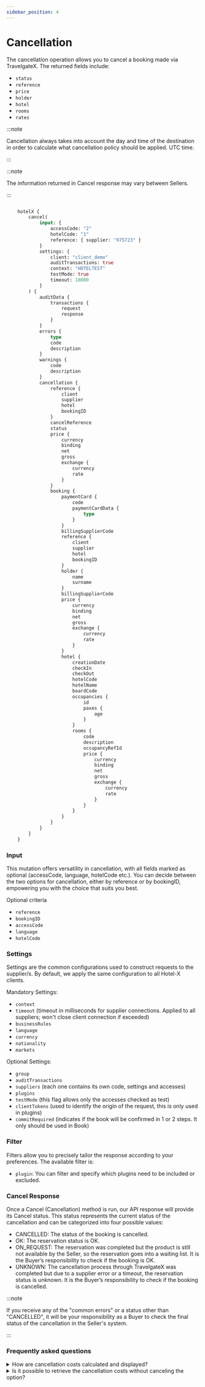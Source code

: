 ```yaml
---
sidebar_position: 4
---
```


# Cancellation

The cancellation operation allows you to cancel a booking made via TravelgateX. The returned fields include:

* `status`
* `reference`
* `price`
* `holder`
* `hotel`
* `rooms`
* `rates`

:::note

Cancellation always takes into account the day and time of the destination in order to calculate what cancellation policy should be applied. UTC time.

:::

:::note

The information returned in Cancel response may vary between Sellers.

:::

```graphql

	hotelX {
		cancel(
			input: {
				accessCode: "2"
				hotelCode: "1"
				reference: { supplier: "975723" }
			}
			settings: {
				client: "client_demo"
				auditTransactions: true
				context: "HOTELTEST"
				testMode: true
				timeout: 18000
			}
		) {
			auditData {
				transactions {
					request
					response
				}
			}
			errors {
				type
				code
				description
			}
			warnings {
				code
				description
			}
			cancellation {
				reference {
					client
					supplier
					hotel
					bookingID
				}
				cancelReference
				status
				price {
					currency
					binding
					net
					gross
					exchange {
						currency
						rate
					}
				}
				booking {
					paymentCard {
						code
						paymentCardData {
							type
						}
					}
					billingSupplierCode
					reference {
						client
						supplier
						hotel
						bookingID
					}
					holder {
						name
						surname
					}
					billingSupplierCode
					price {
						currency
						binding
						net
						gross
						exchange {
							currency
							rate
						}
					}
					hotel {
						creationDate
						checkIn
						checkOut
						hotelCode
						hotelName
						boardCode
						occupancies {
							id
							paxes {
								age
							}
						}
						rooms {
							code
							description
							occupancyRefId
							price {
								currency
								binding
								net
								gross
								exchange {
									currency
									rate
								}
							}
						}
					}
				}
			}
		}
	}
```

### Input

This mutation offers versatility in cancellation, with all fields marked as optional (accessCode, language, hotelCode etc.). You can decide between the two options for cancellation, either by reference or by bookingID, empowering you with the choice that suits you best.

Optional criteria
* `reference`
* `bookingID`
* `accessCode`
* `language`
* `hotelCode`

### Settings 

Settings are the common configurations used to construct requests to the supplier/s. By default, we apply the same configuration to all Hotel-X clients.

Mandatory Settings:
* `context`
* `timeout` (timeout in milliseconds for supplier connections. Applied to all suppliers; won't close client connection if exceeded)
* `businessRules`
* `language`
* `currency`
* `nationality`
* `markets`

Optional Settings:
* `group`
* `auditTransactions` 
* `suppliers` (each one contains its own code, settings and accesses)
* `plugins`
* `testMode` (this flag allows only the accesses checked as test)
* `clientTokens` (used to identify the origin of the request, this is only used in plugins)
* `commitRequired` (indicates if the book will be confirmed in 1 or 2 steps. It only should be used in Book)

### Filter

Filters allow you to precisely tailor the response according to your preferences. The available filter is:

* `plugin`: You can filter and specify which plugins need to be included or excluded.

### Cancel Response

Once a Cancel (Cancellation) method is run, our API response will provide its Cancel status. This status represents the current status of the cancellation and can be categorized into four possible values:

* CANCELLED: The status of the booking is cancelled.
* OK: The reservation status is OK.
* ON_REQUEST: The reservation was completed but the product is still not available by the Seller, so the reservation goes into a waiting list. It is the Buyer’s responsibility to check if the booking is OK.
* UNKNOWN: The cancellation process through TravelgateX was completed but due to a supplier error or a timeout, the reservation status is unknown. It is the Buyer’s responsibility to check if the booking is cancelled.

:::note

If you receive any of the "common errors" or a status other than "CANCELLED", it will be your responsibility as a Buyer to check the final status of the cancellation in the Seller's system.

:::

### Frequently asked questions

<details>
    <summary>How are cancellation costs calculated and displayed?</summary>
    <div>
        <div>Depending on the specifications provided by a Seller, cancellation costs can be calculated using three different penalty types. It is important to keep in mind that a booking may have more than one penalty type associated with it.
		   * NIGHTS: It indicates the number of nights to be penalized.
		   * PERCENT: It indicates the percentage to pay based on the option price (possible values between 0 and 100).
		   * IMPORT: It Indicates the exact amount payable.</div>
    </div>
</details>

<details>
    <summary>Is it possible to retrieve the cancellation costs without canceling the option?</summary>
    <div>
        <div>If the Seller provides cancel policies information, you can access it either through Hotel-X Quote Query or Hotel-X Booking Query.</div>
    </div>
</details>